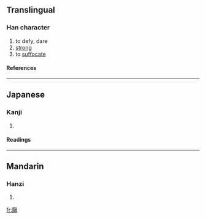 ==Translingual==
===Han character===
{{Han char|rn=66|rad=攴|as=09|sn=13|four=7164<sub>7</sub>|canj=口日卜水 (RAYE)}}
# to defy, dare
# [[strong]]
# to [[suffocate]]
====References====
{{Han ref|kx=0474.131|dkj=13318|dj=0827.250|hdz=21470.071|uh=656F|ud=25967|bh=DDBC|bd=56764}}
----
==Japanese==
===Kanji===
{{ja-kanji|grade=|rs=攴09}}
# {{defn|Japanese}} 
====Readings====
{{ja-readings|on=[[びん]] (bin), [[みん]] (min), [[こん]] (kon)|kun=[[おかす]] (okasu), [[つとめる]] (tsutomeru)}}
----
==Mandarin==
===Hanzi===
{{cmn-hanzi|pin=[[hūn]] (hun1), [[mín]] (min2)|wg=hun<sup>1</sup>, min<sup>2</sup>}}
# {{defn|Mandarin}}

[[fr:敯]]